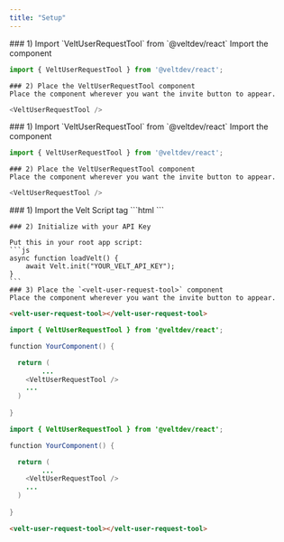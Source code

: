 ```yaml
---
title: "Setup"
---
```


<Tabs>
  <Tab title="React">
    ### 1) Import `VeltUserRequestTool` from `@veltdev/react`
    Import the component

```js
import { VeltUserRequestTool } from '@veltdev/react';
```

    ### 2) Place the VeltUserRequestTool component
    Place the component wherever you want the invite button to appear.

```js
<VeltUserRequestTool />
```
  </Tab>
  <Tab title="Next.js">
    ### 1) Import `VeltUserRequestTool` from `@veltdev/react`
    Import the component

```js
import { VeltUserRequestTool } from '@veltdev/react';
```

    ### 2) Place the VeltUserRequestTool component
    Place the component wherever you want the invite button to appear.

```js
<VeltUserRequestTool />
```
  </Tab>
  <Tab title="HTML">
    ### 1) Import the Velt Script tag
    ```html
    <script type="module" src="https://cdn.jsdelivr.net/npm/@veltdev/sdk@1.0.11/velt.js" onload="loadVelt()"></script>
    ```

    ### 2) Initialize with your API Key

    Put this in your root app script:
    ```js
    async function loadVelt() {
        await Velt.init("YOUR_VELT_API_KEY");
    }
    ```
    ### 3) Place the `<velt-user-request-tool>` component
    Place the component wherever you want the invite button to appear.

```html
<velt-user-request-tool></velt-user-request-tool>
```

  </Tab>
</Tabs>

<RequestExample>

```java React
import { VeltUserRequestTool } from '@veltdev/react';

function YourComponent() {

  return (
		...
    <VeltUserRequestTool />
    ...
  )
  
}
```

```java Next.js
import { VeltUserRequestTool } from '@veltdev/react';

function YourComponent() {

  return (
		...
    <VeltUserRequestTool />
    ...
  )
  
}
```

```html HTML
<velt-user-request-tool></velt-user-request-tool>
```

</RequestExample>
